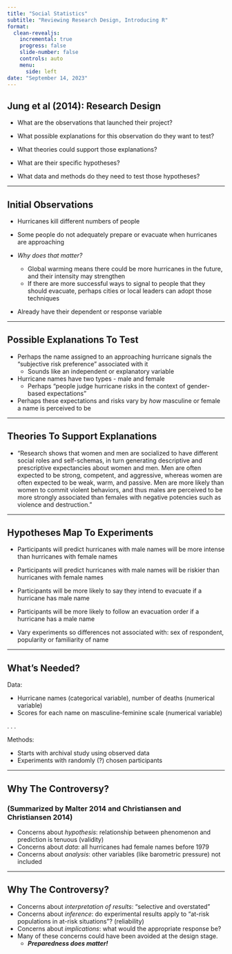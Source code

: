 ```yaml
---
title: "Social Statistics"
subtitle: "Reviewing Research Design, Introducing R"
format: 
  clean-revealjs:
    incremental: true
    progress: false
    slide-number: false
    controls: auto
    menu: 
      side: left
date: "September 14, 2023"
---
```


## Jung et al (2014): Research Design

- What are the observations that launched their project?

- What possible explanations for this observation do they want to test?

- What theories could support those explanations?

- What are their specific hypotheses?

- What data and methods do they need to test those hypotheses?

---

## Initial Observations

- Hurricanes kill different numbers of people

- Some people do not adequately prepare or evacuate when hurricanes are approaching

- *Why does that matter?*
  - Global warming means there could be more hurricanes in the future, and their intensity may strengthen
  - If there are more successful ways to signal to people that they should evacuate, perhaps cities or local leaders can adopt those techniques
  
::: {.notes}

- Already have their dependent or response variable

:::



---

## Possible Explanations To Test

- Perhaps the name assigned to an approaching hurricane signals the "subjective risk preference" associated with it
  - Sounds like an independent or explanatory variable

- Hurricane names have two types - male and female
  - Perhaps "people judge hurricane risks in the context of gender-based expectations"

- Perhaps these expectations and risks vary by *how* masculine or female a name is perceived to be

---

## Theories To Support Explanations

- "Research shows that women and men are socialized to have different social roles and self-schemas, in turn generating descriptive and prescriptive expectancies about women and men. Men are often expected to be strong, competent, and aggressive, whereas women are often expected to be weak, warm, and passive. Men are more likely than women to commit violent behaviors, and thus males are perceived to be more strongly associated than females with negative potencies such as violence and destruction."

---

## Hypotheses Map To Experiments

- Participants will predict hurricanes with male names will be more intense than hurricanes with female names

- Participants will predict hurricanes with male names will be riskier than hurricanes with female names

- Participants will be more likely to say they intend to evacuate if a hurricane has male name

- Participants will be more likely to follow an evacuation order if a hurricane has a male name

- Vary experiments so differences not associated with: sex of respondent, popularity or familiarity of name

---

## What's Needed?

Data:

- Hurricane names (categorical variable), number of deaths (numerical variable)
- Scores for each name on masculine-feminine scale (numerical variable)


. . .


Methods:

- Starts with archival study using observed data
- Experiments with randomly (?) chosen participants


---

## Why The Controversy?

### (Summarized by Malter 2014 and Christiansen and Christiansen 2014)

- Concerns about *hypothesis*: relationship between phenomenon and prediction is tenuous (validity)
- Concerns about *data*: all hurricanes had female names before 1979
- Concerns about *analysis*: other variables (like barometric pressure) not included

---

##  Why The Controversy?

- Concerns about *interpretation of results*: "selective and overstated"
- Concerns about *inference*: do experimental results apply to "at-risk populations in at-risk situations"? (reliability)
- Concerns about *implications*: what would the appropriate response be?
- Many of these concerns could have been avoided at the design stage.
  - ***Preparedness does matter!***
 